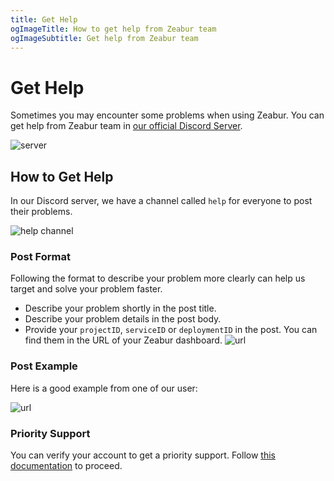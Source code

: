 ```yaml
---
title: Get Help
ogImageTitle: How to get help from Zeabur team
ogImageSubtitle: Get help from Zeabur team
---
```


# Get Help

Sometimes you may encounter some problems when using Zeabur. You can get help from Zeabur team in [our official Discord Server](https://discord.gg/DrdGCvXEyY).

![server](/community/help/server.png)

## How to Get Help

In our Discord server, we have a channel called `help` for everyone to post their problems.

![help channel](/community/help/help-channel.png)

### Post Format

Following the format to describe your problem more clearly can help us target and solve your problem faster.

- Describe your problem shortly in the post title.
- Describe your problem details in the post body.
- Provide your `projectID`, `serviceID` or `deploymentID` in the post. You can find them in the URL of your Zeabur dashboard.
  ![url](/community/help/url.png)

### Post Example

Here is a good example from one of our user:

![url](/community/help/example.png)

### Priority Support

You can verify your account to get a priority support. Follow [this documentation](./verify) to proceed.
